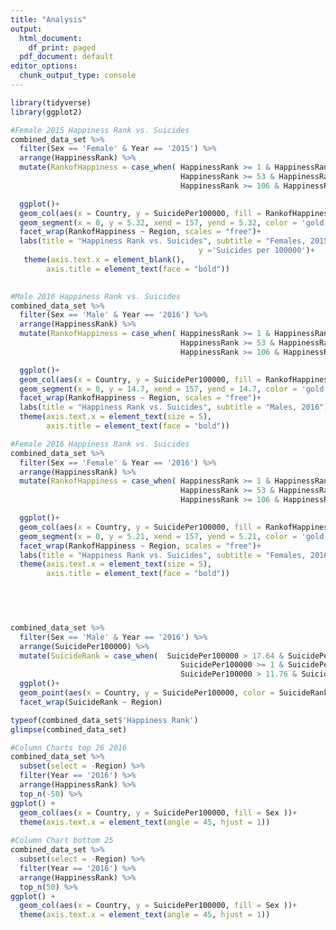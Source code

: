 ```yaml
---
title: "Analysis"
output:
  html_document:
    df_print: paged
  pdf_document: default
editor_options:
  chunk_output_type: console
---
```


```r
library(tidyverse)
library(ggplot2)
```


```r
#Female 2015 Happiness Rank vs. Suicides
combined_data_set %>% 
  filter(Sex == 'Female' & Year == '2015') %>% 
  arrange(HappinessRank) %>%
  mutate(RankofHappiness = case_when( HappinessRank >= 1 & HappinessRank <= 52 ~ "Top 52",
                                      HappinessRank >= 53 & HappinessRank <= 106 ~ "Rank 53-106",
                                      HappinessRank >= 106 & HappinessRank <= 157 ~ "Bottom 52")) %>% 

  ggplot()+
  geom_col(aes(x = Country, y = SuicidePer100000, fill = RankofHappiness))+
  geom_segment(x = 0, y = 5.32, xend = 157, yend = 5.32, color = 'gold')+
  facet_wrap(RankofHappiness ~ Region, scales = "free")+
  labs(title = "Happiness Rank vs. Suicides", subtitle = "Females, 2015", x = 'Country', 
                                          y ='Suicides per 100000')+
   theme(axis.text.x = element_blank(),
        axis.title = element_text(face = "bold"))
 

```

```r
#Male 2016 Happiness Rank vs. Suicides 
combined_data_set %>% 
  filter(Sex == 'Male' & Year == '2016') %>% 
  arrange(HappinessRank) %>%
  mutate(RankofHappiness = case_when( HappinessRank >= 1 & HappinessRank <= 52 ~ "Top 52",
                                      HappinessRank >= 53 & HappinessRank <= 106 ~ "Rank 53-106",
                                      HappinessRank >= 106 & HappinessRank <= 157 ~ "Bottom 52")) %>% 

  ggplot()+
  geom_col(aes(x = Country, y = SuicidePer100000, fill = RankofHappiness))+
  geom_segment(x = 0, y = 14.7, xend = 157, yend = 14.7, color = 'gold')+
  facet_wrap(RankofHappiness ~ Region, scales = "free")+
  labs(title = "Happiness Rank vs. Suicides", subtitle = "Males, 2016")+
  theme(axis.text.x = element_text(size = 5),
        axis.title = element_text(face = "bold"))

```

```r
#Female 2016 Happiness Rank vs. Suicides
combined_data_set %>% 
  filter(Sex == 'Female' & Year == '2016') %>% 
  arrange(HappinessRank) %>%
  mutate(RankofHappiness = case_when( HappinessRank >= 1 & HappinessRank <= 52 ~ "Top 52",
                                      HappinessRank >= 53 & HappinessRank <= 106 ~ "Rank 53-106",
                                      HappinessRank >= 106 & HappinessRank <= 157 ~ "Bottom 52")) %>% 

  ggplot()+
  geom_col(aes(x = Country, y = SuicidePer100000, fill = RankofHappiness))+
  geom_segment(x = 0, y = 5.21, xend = 157, yend = 5.21, color = 'gold')+
  facet_wrap(RankofHappiness ~ Region, scales = "free")+
  labs(title = "Happiness Rank vs. Suicides", subtitle = "Females, 2016")+
  theme(axis.text.x = element_text(size = 5),
        axis.title = element_text(face = "bold"))
  


 

```

```r
combined_data_set %>% 
  filter(Sex == 'Male' & Year == '2016') %>% 
  arrange(SuicidePer100000) %>%
  mutate(SuicideRank = case_when(  SuicidePer100000 > 17.64 & SuicidePer100000 <= 100 ~ "Above Average",
                                      SuicidePer100000 >= 1 & SuicidePer100000 <= 11.76 ~ "Below Average",
                                      SuicidePer100000 > 11.76 & SuicidePer100000 <= 17.64 ~ "Average")) %>%
  ggplot()+
  geom_point(aes(x = Country, y = SuicidePer100000, color = SuicideRank))+
  facet_wrap(SuicideRank ~ Region)
```



```r
typeof(combined_data_set$'Happiness Rank')
glimpse(combined_data_set)
```

```r
#Column Charts top 26 2016
combined_data_set %>% 
  subset(select = -Region) %>% 
  filter(Year == '2016') %>% 
  arrange(HappinessRank) %>% 
  top_n(-50) %>% 
ggplot() +
  geom_col(aes(x = Country, y = SuicidePer100000, fill = Sex ))+
  theme(axis.text.x = element_text(angle = 45, hjust = 1)) 
  
#Column Chart bottom 25
combined_data_set %>% 
  subset(select = -Region) %>% 
  filter(Year == '2016') %>% 
  arrange(HappinessRank) %>% 
  top_n(50) %>% 
ggplot() +
  geom_col(aes(x = Country, y = SuicidePer100000, fill = Sex ))+
  theme(axis.text.x = element_text(angle = 45, hjust = 1)) 


```




